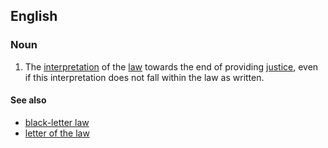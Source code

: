 ==English==

===Noun===
{{en-noun|?}}

# The [[interpretation]] of the [[law]] towards the end of providing [[justice]], even if this interpretation does not fall within the law as written.

====See also====
* [[black-letter law]]
* [[letter of the law]]